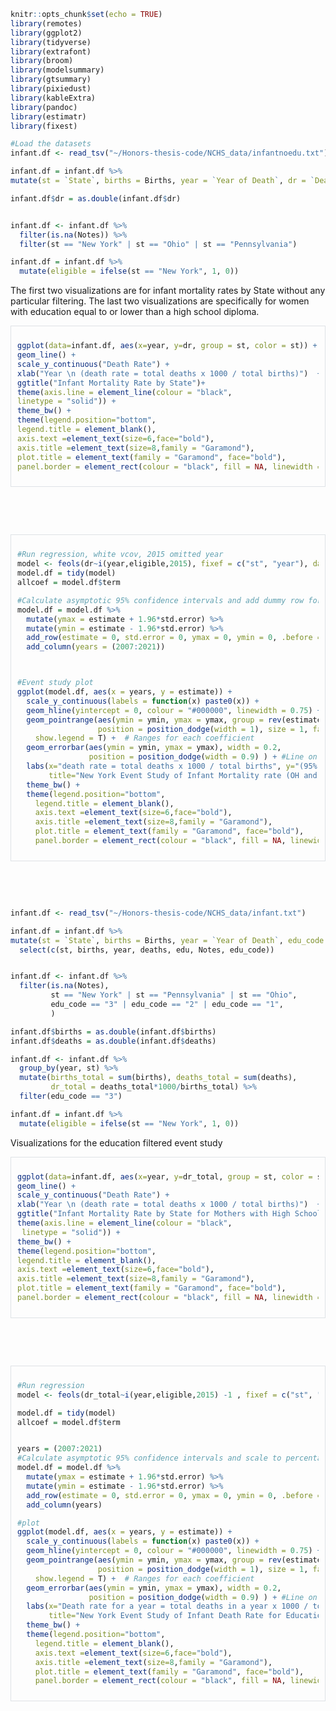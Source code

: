 ```r
knitr::opts_chunk$set(echo = TRUE)
library(remotes)
library(ggplot2)
library(tidyverse)
library(extrafont)
library(broom)
library(modelsummary)
library(gtsummary)
library(pixiedust)
library(kableExtra)
library(pandoc)
library(estimatr)
library(fixest)
```

```r
#Load the datasets
infant.df <- read_tsv("~/Honors-thesis-code/NCHS_data/infantnoedu.txt")

infant.df = infant.df %>%
mutate(st = `State`, births = Births, year = `Year of Death`, dr = `Death Rate`)

infant.df$dr = as.double(infant.df$dr)


infant.df <- infant.df %>%
  filter(is.na(Notes)) %>%
  filter(st == "New York" | st == "Ohio" | st == "Pennsylvania")

infant.df = infant.df %>%
  mutate(eligible = ifelse(st == "New York", 1, 0))
```


The first two visualizations are for infant mortality rates by State without any particular filtering. The last two visualizations are specifically for women with education equal to or lower than a high school diploma.

:::{.border style="padding: 10px; border: 1px solid #dee2e6 !important;"}
```r
ggplot(data=infant.df, aes(x=year, y=dr, group = st, color = st)) +
geom_line() +
scale_y_continuous("Death Rate") +
xlab("Year \n (death rate = total deaths x 1000 / total births)")  +
ggtitle("Infant Mortality Rate by State")+
theme(axis.line = element_line(colour = "black",
linetype = "solid")) +
theme_bw() +
theme(legend.position="bottom",
legend.title = element_blank(),
axis.text =element_text(size=6,face="bold"),
axis.title =element_text(size=8,family = "Garamond"),
plot.title = element_text(family = "Garamond", face="bold"),
panel.border = element_rect(colour = "black", fill = NA, linewidth = 1))
```
:::


<br>

<br>


:::{.border style="padding: 10px; border: 1px solid #dee2e6 !important;"}
```r
#Run regression, white vcov, 2015 omitted year
model <- feols(dr~i(year,eligible,2015), fixef = c("st", "year"), data = infant.df, vcov = "white")
model.df = tidy(model)
allcoef = model.df$term

#Calculate asymptotic 95% confidence intervals and add dummy row for 2015
model.df = model.df %>%
  mutate(ymax = estimate + 1.96*std.error) %>% 
  mutate(ymin = estimate - 1.96*std.error) %>%
  add_row(estimate = 0, std.error = 0, ymax = 0, ymin = 0, .before = 9) %>%
  add_column(years = (2007:2021))



#Event study plot
ggplot(model.df, aes(x = years, y = estimate)) +
  scale_y_continuous(labels = function(x) paste0(x)) +
  geom_hline(yintercept = 0, colour = "#000000", linewidth = 0.75) +  #Line at 0
  geom_pointrange(aes(ymin = ymin, ymax = ymax, group = rev(estimate)), 
                  position = position_dodge(width = 1), size = 1, fatten = 1.2,
    show.legend = T) +  # Ranges for each coefficient
  geom_errorbar(aes(ymin = ymin, ymax = ymax), width = 0.2, 
                position = position_dodge(width = 0.9) ) + #Line on whisker ends
  labs(x="death rate = total deaths x 1000 / total births", y="(95% confidence interval bounds)", 
       title="New York Event Study of Infant Mortality rate (OH and PA as controls)") +  # Labels
  theme_bw() +
  theme(legend.position="bottom",
    legend.title = element_blank(),
    axis.text =element_text(size=6,face="bold"),
    axis.title =element_text(size=8,family = "Garamond"),
    plot.title = element_text(family = "Garamond", face="bold"),
    panel.border = element_rect(colour = "black", fill = NA, linewidth = 1))
```
:::


<br>

<br>


```r
infant.df <- read_tsv("~/Honors-thesis-code/NCHS_data/infant.txt")

infant.df = infant.df %>%
mutate(st = `State`, births = Births, year = `Year of Death`, edu_code = `Mother's Education Code`, deaths = Deaths, edu = `Mother's Education`) %>%
  select(c(st, births, year, deaths, edu, Notes, edu_code))


infant.df <- infant.df %>%
  filter(is.na(Notes),
         st == "New York" | st == "Pennsylvania" | st == "Ohio",
         edu_code == "3" | edu_code == "2" | edu_code == "1",
         )

infant.df$births = as.double(infant.df$births)
infant.df$deaths = as.double(infant.df$deaths)

infant.df <- infant.df %>%
  group_by(year, st) %>%
  mutate(births_total = sum(births), deaths_total = sum(deaths),
         dr_total = deaths_total*1000/births_total) %>%
  filter(edu_code == "3")

infant.df = infant.df %>%
  mutate(eligible = ifelse(st == "New York", 1, 0))
```

Visualizations for the education filtered event study

:::{.border style="padding: 10px; border: 1px solid #dee2e6 !important;"}
```r
ggplot(data=infant.df, aes(x=year, y=dr_total, group = st, color = st)) +
geom_line() +
scale_y_continuous("Death Rate") +
xlab("Year \n (death rate = total deaths x 1000 / total births)")  +
ggtitle("Infant Mortality Rate by State for Mothers with High School Diploma or Lower")+
theme(axis.line = element_line(colour = "black",
 linetype = "solid")) +
theme_bw() +
theme(legend.position="bottom",
legend.title = element_blank(),
axis.text =element_text(size=6,face="bold"),
axis.title =element_text(size=8,family = "Garamond"),
plot.title = element_text(family = "Garamond", face="bold"),
panel.border = element_rect(colour = "black", fill = NA, linewidth = 1))
```
:::

<br>

<br>

:::{.border style="padding: 10px; border: 1px solid #dee2e6 !important;"}
```r
#Run regression
model <- feols(dr_total~i(year,eligible,2015) -1 , fixef = c("st", "year"), data = infant.df, vcov = "white")

model.df = tidy(model)
allcoef = model.df$term


years = (2007:2021)
#Calculate asymptotic 95% confidence intervals and scale to percentage for plots
model.df = model.df %>%
  mutate(ymax = estimate + 1.96*std.error) %>% 
  mutate(ymin = estimate - 1.96*std.error) %>%
  add_row(estimate = 0, std.error = 0, ymax = 0, ymin = 0, .before = 9) %>%
  add_column(years)

#plot
ggplot(model.df, aes(x = years, y = estimate)) +
  scale_y_continuous(labels = function(x) paste0(x)) +
  geom_hline(yintercept = 0, colour = "#000000", linewidth = 0.75) +  #Line at 0
  geom_pointrange(aes(ymin = ymin, ymax = ymax, group = rev(estimate)), 
                  position = position_dodge(width = 1), size = 1, fatten = 1.2,
    show.legend = T) +  # Ranges for each coefficient
  geom_errorbar(aes(ymin = ymin, ymax = ymax), width = 0.2, 
                position = position_dodge(width = 0.9) ) + #Line on whisker ends
  labs(x="Death rate for a year = total deaths in a year x 1000 / total births in a year", y="(95% confidence interval bounds)", 
       title="New York Event Study of Infant Death Rate for Education at or Less \n than Highschool Diploma (OH and PA as controls)") +  # Labels
  theme_bw() +
  theme(legend.position="bottom",
    legend.title = element_blank(),
    axis.text =element_text(size=6,face="bold"),
    axis.title =element_text(size=8,family = "Garamond"),
    plot.title = element_text(family = "Garamond", face="bold"),
    panel.border = element_rect(colour = "black", fill = NA, linewidth = 1))
```
:::